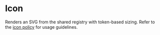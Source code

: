 
<Meta of={IconStories} />

# Icon

Renders an SVG from the shared registry with token-based sizing. Refer to the [icon policy](../docs/icon-policy.mdx) for usage guidelines.

<Canvas>
    <Story name="example">
        <Icon name="sun" />
    </Story>
</Canvas>

<Props of={Icon} />
